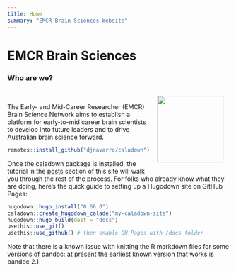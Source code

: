 ```yaml
---
title: Home
summary: "EMCR Brain Sciences Website"
---
```



# EMCR Brain Sciences

### Who are we? 

<img src="header/EMCR-BSN-logo.png" width="150px" style="float:right; padding:15px;">

<br>

The Early- and Mid-Career Researcher (EMCR) Brain Science Network aims to establish a platform for early-to-mid career brain scientists to develop into future leaders and to drive Australian brain science forward.

```r
remotes::install_github("djnavarro/caladown")
```

Once the caladown package is installed, the tutorial in the [posts](/post/) section of this site will walk you through the rest of the process. For folks who already know what they are doing, here's the quick guide to setting up a Hugodown site on GitHub Pages:

```r
hugodown::hugo_install("0.66.0") 
caladown::create_hugodown_calade("my-caladown-site")
hugodown::hugo_build(dest = "docs")
usethis::use_git()
usethis::use_github() # then enable GH Pages with /docs folder
```
Note that there is a known issue with knitting the R markdown files for some versions of pandoc: at present the earliest known version that works is pandoc 2.1

